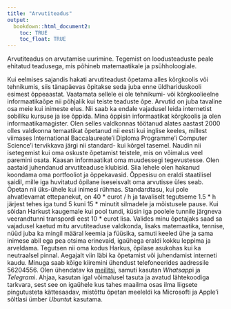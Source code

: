 ```yaml
---
title: "Arvutiteadus"
output:
  bookdown::html_document2:
    toc: TRUE
    toc_float: TRUE
---
```


Arvutiteadus on arvutamise uurimine. Tegemist on loodusteaduste peale ehitatud teadusega, mis põhineb matemaatikale ja psühholoogiale.

Kui eelmises sajandis hakati arvutiteadust õpetama alles kõrgkoolis või tehnikumis, siis tänapäevas õpitakse seda juba enne üldhariduskooli esimest õppeaastat. Vaatamata sellele ei ole tehnikumi- või kõrgkoolieelne informaatikaõpe nii põhjalik kui teiste teaduste õpe. Arvutid on juba tavaline osa meie kui inimeste elus. Nii saab ka endale vajadusel leida internetist sobiliku kursuse ja ise õppida. Mina õppisin informaatikat kõrgkoolis ja olen informaatikamagister. Olen selles valdkonnas töötanud alates aastast 2000 olles valdkonna temaatikat õpetanud nii eesti kui inglise keeles, millest viimases International Baccalaureate'i Diploma Programme'i Computer Science'i tervikkava järgi nii standard- kui kõrgel tasemel. Naudin nii isetegemist kui oma oskuste õpetamist teistele, mis on võimalus veel paremini osata. Kaasan informaatikat oma muudessegi tegevustesse. Olen aastaid juhendanud arvutiteaduse klubisid. Siia lehele olen hakanud koondama oma portfooliot ja õppekavasid. Õppesisu on eraldi staatilisel saidil, mille iga huvitatud õpilane iseseisvalt oma arvutisse üles seab. Õpetan nii üks-ühele kui inimesi rühmas. Standardtasu, kui pole ahvatlevamat ettepanekut, on 40 * eurot / h ja tavaliselt tegutseme 1.5 * h järjest tehes iga tund 5 kuni 15 * minutit silmadele ja mõistusele pause. Kui sõidan Harkust kaugemale kui pool tundi, küsin iga poolele tunnile järgneva veerandtunni transpordi eest 10 * eurot lisa. Valides minu õpetajaks saad sa vajadusel kaetud mitu arvutiteaduse valdkonda, lisaks matemaatika, tennise, nüüd juba ka mingil määral keemia ja füüsika, samuti keeled ühe ja sama inimese abil ega pea otsima erinevaid, igaühega eraldi kokku leppima ja arveldama. Tegutsen nii oma kodus Harkus, õpilase asukohas kui ka neutraalsel pinnal. Aegajalt viin läbi ka õpetamist või juhendamist interneti kaudu. Minuga saab kõige kiiremini ühendust telefoneerides aadressile 56204556. Olen ühendatav ka [meilitsi](mailto:kalmer@test.tennis24.ee), samuti kasutan *Whatsapp*i ja *Telegram*i. Ahjaa, kasutan igal võimalusel tasuta ja avatud lähtekoodiga tarkvara, sest see on igaühele kus tahes maailma osas ilma liigsete pingutusteta kättesaadav, mistõttu õpetan meeleldi ka Microsofti ja Apple'i sõltlasi ümber *Ubuntu*t kasutama.
